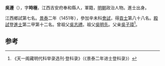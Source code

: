 '''吳遵'''（{{bd|1416年||？}}），字'''時極'''，江西吉安府奉和縣人，軍籍，[[明朝|明朝]]政治人物。進士出身。

江西鄉試第七名。[[景泰|景泰]]二年（1451年），參加辛未科[[會試|會試]]，得[[貢士|貢士]]第八十八名。[[殿試|殿試]]登[[進士|進士]]第二甲第十二名。曾祖父[[吳志禮|吳志禮]]。祖父[[吳明先|吳明先]]。父亲[[吳子璋|吳子璋]]<ref>《天一阁藏明代科举录选刊·登科录》（《景泰二年进士登科录》）</ref>。

==参考==
{{reflist}}
{{明朝人物小作品}}
{{景泰二年辛未科殿試金榜}}